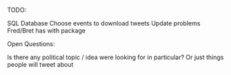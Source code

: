 TODO:
  
SQL Database
Choose events to download tweets
Update problems Fred/Bret has with package


Open Questions:
  
Is there any political topic / idea were looking for in particular? Or just things people will tweet about